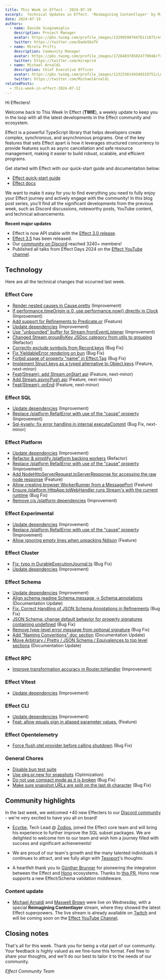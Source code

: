 ```yaml
---
title: This Week in Effect - 2024-07-19
excerpt:  Technical Updates in Effect. 'Reimagining Contentlayer' by Michael Arnaldi and Maxwell Brown.
date: 2024-07-19
authors:
  - name: Davide Scognamiglio
    description: Project Manager
    avatar: https://pbs.twimg.com/profile_images/1329959878476111875/evHG8VX6_400x400.jpg
    twitter: https://twitter.com/DadeSkoTV
  - name: Mirela Prifti
    description: Community Manager
    avatar: https://pbs.twimg.com/profile_images/1728403785024770048/frKphayT_400x400.jpg
    twitter: https://twitter.com/mirepri4
  - name: Michael Arnaldi
    description: Chief Executive Officer
    avatar: https://pbs.twimg.com/profile_images/1232338149340319751/Ln9nNWyk_400x400.jpg
    twitter: https://twitter.com/MichaelArnaldi
relatedPosts:
  - this-week-in-effect-2024-07-12
---
```


Hi Effecters! 

Welcome back to This Week In Effect (**TWIE**), a weekly update to keep you in the loop with all the latest developments in the Effect community and ecosystem.

Effect is a powerful TypeScript library that helps developers create complex, synchronous, and asynchronous programs. One of the key features that sets Effect apart is how it leverages structured concurrency to provide features such as async cancellation and safe resource management, making it easier to build robust, scalable, and efficient programs.

Get started with Effect with our quick-start guide and documentation below:

- [Effect quick-start guide](/docs/quickstart)
- [Effect docs](/docs/introduction)

We want to make it easy for you to find everything you need to fully enjoy your Effect journey and actively engage with the community! In this blog post series, you'll find all the significant developments from the previous week, such as Discord discussions, noteworthy posts, YouTube content, and technical advancements.

**Recent major updates**

- Effect is now API stable with the [Effect 3.0 release](https://effect.website/blog/effect-3.0).
- [Effect 3.5](https://effect.website/blog/effect-3.5) has been released.
- Our [community on Discord](https://discord.gg/effect-ts) reached 3240+ members!
- Published all talks from Effect Days 2024 on the [Effect YouTube channel](https://www.youtube.com/@effect-ts).


## Technology

Here are all the technical changes that occurred last week.

### Effect Core
+ [Render nested causes in Cause.pretty](https://github.com/Effect-TS/effect/pull/3246) (Improvement)
+ [If performance.timeOrigin is 0, use performance.now() directly in Clock](https://github.com/Effect-TS/effect/pull/3247) (Improvement)
+ [Add support for Refinements to Predicate.or](https://github.com/Effect-TS/effect/pull/3250) (Feature)
+ [Update dependencies](https://github.com/Effect-TS/effect/pull/3253) (Improvement)
+ [Use "unbounded" buffer for Stream.fromEventListener](https://github.com/Effect-TS/effect/pull/3266) (Improvement)
+ [Changed Stream.groupByKey JSDoc category from utils to grouping](https://github.com/Effect-TS/effect/pull/3289) (Refactor)
+ [Correctly exclude symbols from Record.keys](https://github.com/Effect-TS/effect/pull/3294) (Bug Fix)
+ [Fix YieldableError rendering on bun](https://github.com/Effect-TS/effect/pull/3295) (Bug Fix)
+ [Forbid usage of property "name" in Effect.Tag](https://github.com/Effect-TS/effect/pull/3288) (Bug Fix)
+ [Implement Struct.keys as a typed alternative to Object.keys](https://github.com/Effect-TS/effect/pull/3282) (Feature, next-minor)
+ [Feat(Stream): add Stream.onStart api](https://github.com/Effect-TS/effect/pull/3302) (Feature, next-minor)
+ [Add Stream.asyncPush api](https://github.com/Effect-TS/effect/pull/3277) (Feature, next-minor)
+ [Feat(Stream): onEnd](https://github.com/Effect-TS/effect/pull/3303) (Feature, next-minor)

### Effect SQL
+ [Update dependencies](https://github.com/Effect-TS/effect/pull/3253) (Improvement)
+ [Replace /platform RefailError with use of the "cause" property](https://github.com/Effect-TS/effect/pull/3260) (Improvement)
+ [Sql-kysely: fix error handling in internal executeCommit](https://github.com/Effect-TS/effect/pull/3271) (Bug Fix, next-minor)

### Effect Platform
+ [Update dependencies](https://github.com/Effect-TS/effect/pull/3253) (Improvement)
+ [Refactor & simplify /platform backing workers](https://github.com/Effect-TS/effect/pull/3255) (Refactor)
+ [Replace /platform RefailError with use of the "cause" property](https://github.com/Effect-TS/effect/pull/3260) (Improvement)
+ [Add NodeHttpServerRequest.toServerResponse for accessing the raw node response](https://github.com/Effect-TS/effect/pull/3265) (Feature)
+ [Allow creating browser WorkerRunner from a MessagePort](https://github.com/Effect-TS/effect/pull/3263) (Feature)
+ [Ensure /platform HttpApp.toWebHandler runs Stream's with the current runtime](https://github.com/Effect-TS/effect/pull/3278) (Bug Fix)
+ [Remove cjs /platform dependencies](https://github.com/Effect-TS/effect/pull/3281) (Improvement)

### Effect Experimental
+ [Update dependencies](https://github.com/Effect-TS/effect/pull/3253) (Improvement)
+ [Replace /platform RefailError with use of the "cause" property](https://github.com/Effect-TS/effect/pull/3260) (Improvement)
+ [Allow ignoring empty lines when unpacking Ndjson](https://github.com/Effect-TS/effect/pull/3259) (Feature)

### Effect Cluster
+ [Fix: typo in DurableExecutionJournal.ts](https://github.com/Effect-TS/effect/pull/3174) (Bug Fix)
+ [Update dependencies](https://github.com/Effect-TS/effect/pull/3253) (Improvement)

### Effect Schema
+ [Update dependencies](https://github.com/Effect-TS/effect/pull/3253) (Improvement)
+ [Align schema readme Schema.message -> Schema.annotations](https://github.com/Effect-TS/effect/pull/3261) (Documentation Update)
+ [Fix: Correct Handling of JSON Schema Annotations in Refinements](https://github.com/Effect-TS/effect/pull/3284) (Bug Fix)
+ [JSON Schema: change default behavior for property signatures containing undefined](https://github.com/Effect-TS/effect/pull/3287) (Bug Fix)
+ [Remove type-level error message from optional signature](https://github.com/Effect-TS/effect/pull/3291) (Bug Fix)
+ [Add "Naming Conventions" doc section](https://github.com/Effect-TS/effect/pull/3298) (Documentation Update)
+ [Move Arbitrary / Pretty / JSON Schema / Equivalences to top level sections](https://github.com/Effect-TS/effect/pull/3300) (Documentation Update)

### Effect RPC
+ [Improve transformation accuracy in Router.toHandler](https://github.com/Effect-TS/effect/pull/3251) (Improvement)

### Effect Vitest
+ [Update dependencies](https://github.com/Effect-TS/effect/pull/3253) (Improvement)

### Effect CLI
+ [Update dependencies](https://github.com/Effect-TS/effect/pull/3253) (Improvement)
+ [Feat: allow equals sign in aliased parameter values.](https://github.com/Effect-TS/effect/pull/2755) (Feature)

### Effect Opentelemetry
+ [Force flush otel provider before calling shutdown](https://github.com/Effect-TS/effect/pull/3254) (Bug Fix)

### General Chores
+ [Disable bun test suite](https://github.com/Effect-TS/effect/pull/3264)
+ [Use pkg.pr.new for snapshots](https://github.com/Effect-TS/effect/pull/3269) (Optimization)
+ [Do not use compact mode as it is broken](https://github.com/Effect-TS/effect/pull/3273) (Bug Fix)
+ [Make sure snapshot URLs are split on the last @ character](https://github.com/Effect-TS/effect/pull/3274) (Bug Fix)


## Community highlights

In the last week, we welcomed +40 new Effecters to our [Discord community](https://discord.gg/effect-ts) - we're very excited to have you all on board! 

+ [Ecyrbe](https://x.com/ecyrbedev), Tech Lead @ [Zodios](https://www.zodios.org), joined the Effect core team and will bring his experience to further improve the SQL subset packages. We are delighted to welcome him to our team and wish him a journey filled with success and significant achievements!
<Tweet id="1812428828305727774" />

+ We are proud of our team's growth and the many talented individuals it continues to attract, and we fully align with [Texoport](https://x.com/texoport__)'s thoughts:
<Tweet id="1812468384388325400" />

+ A heartfelt thank you to [Günther Brunner](https://x.com/gunta85) for pioneering the integration between the Effect and [Hono](https://hono.dev/) ecosystems. Thanks to [this PR](https://github.com/honojs/middleware/tree/main/packages/effect-validator), Hono now supports a new Effect/Schema validation middleware.
<Tweet id="1813170312181391402" />

### Content update

+ [Michael Arnaldi](https://x.com/MichaelArnaldi) and [Maxwell Brown](https://x.com/imax153) were live on Wednesday, with a special **Reimagining Contentlayer** stream, where they showed the latest Effect superpowers. The live stream is already available on [Twitch](https://www.twitch.tv/videos/2200003412) and will be coming soon on the [Effect YouTube Channel](https://www.youtube.com/@effect-ts).
<Tweet id="1813577116807840012" />

## Closing notes

That's all for this week. Thank you for being a vital part of our community. Your feedback is highly valued as we fine-tune this format. Feel free to share your thoughts, and we'll do our best to tailor it to the needs of our community.

_Effect Community Team_
